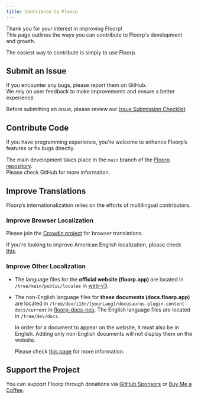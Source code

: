 ```yaml
---
title: Contribute to Floorp
---
```



Thank you for your interest in improving Floorp!  
This page outlines the ways you can contribute to Floorp's development and growth.

The easiest way to contribute is simply to use Floorp.

## Submit an Issue

If you encounter any bugs, please report them on GitHub.  
We rely on user feedback to make improvements and ensure a better experience.

Before submitting an issue, please review our [Issue Submission Checklist](/docs/other/issue-checklist).

## Contribute Code

If you have programming experience, you're welcome to enhance Floorp’s features or fix bugs directly.

The main development takes place in the `main` branch of the [Floorp repository](https://github.com/Floorp-Projects/Floorp).\
Please check GitHub for more information.

## Improve Translations

Floorp’s internationalization relies on the efforts of multilingual contributors.

### Improve Browser Localization

Please join the [Crowdin project](https://crowdin.com/project/floorp-browser) for browser  translations.

If you're looking to improve American English localization, please check [this](https://github.com/Floorp-Projects/f18n-central#improving-the-english-us-localization).

### Improve Other Localization

- The language files for the **official website (floorp.app)** are located in `/tree/main/public/locales` in [web-v3](https://github.com/Floorp-Projects/web-v3).

- The non-English language files for **these documents (docs.floorp.app)** are located in `/tree/dev/i18n/[yourLang]/docusaurus-plugin-content-docs/current` in [floorp-docs-neo](https://github.com/Floorp-Projects/floorp-docs-neo). The English language files are located in `/tree/dev/docs`.

  In order for a document to appear on the website, it must also be in English. Adding only non-English documents will not display them on the website.

  Please check [this page](/docs/other/contributing) for more information.

## Support the Project

You can support Floorp through donations via [GitHub Sponsors](https://github.com/sponsors/surapunoyousei) or [Buy Me a Coffee](https://www.buymeacoffee.com/surapunoyousei).

<Support />
